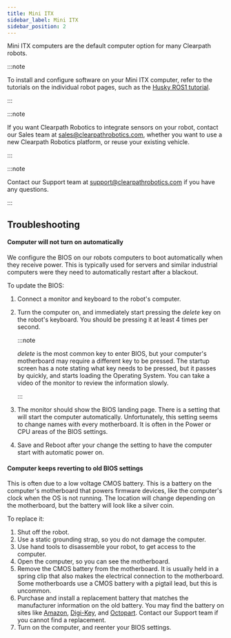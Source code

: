 ```yaml
---
title: Mini ITX
sidebar_label: Mini ITX
sidebar_position: 2
---
```


Mini ITX computers are the default computer option for many Clearpath robots.

:::note

To install and configure software on your Mini ITX computer, refer to the tutorials
on the individual robot pages, such as the
[Husky ROS1 tutorial](../../outdoor_robots/husky/tutorials_husky#installing-and-configuring-robot-software).

:::

:::note

If you want Clearpath Robotics to integrate sensors on your robot, contact our Sales team
at sales@clearpathrobotics.com, whether you want to use a new Clearpath Robotics platform,
or reuse your existing vehicle.

:::

:::note

Contact our Support team at support@clearpathrobotics.com if you have any questions.

:::

## Troubleshooting

#### Computer will not turn on automatically

We configure the BIOS on our robots computers to boot automatically when they receive power.
This is typically used for servers and similar industrial computers were they need to automatically restart after a blackout.

To update the BIOS:

1.  Connect a monitor and keyboard to the robot's computer.
2.  Turn the computer on, and immediately start pressing the _delete_ key on the robot's keyboard.
    You should be pressing it at least 4 times per second.

    :::note

    _delete_ is the most common key to enter BIOS, but your computer's motherboard may require a different key to be pressed.
    The startup screen has a note stating what key needs to be pressed, but it passes by quickly, and starts loading the Operating System.
    You can take a video of the monitor to review the information slowly.

    :::

3.  The monitor should show the BIOS landing page.
    There is a setting that will start the computer automatically.
    Unfortunately, this setting seems to change names with every motherboard.
    It is often in the Power or CPU areas of the BIOS settings.
4.  Save and Reboot after your change the setting to have the computer start with automatic power on.

#### Computer keeps reverting to old BIOS settings

This is often due to a low voltage CMOS battery.
This is a battery on the computer's motherboard that powers firmware devices, like the computer's clock when the OS is not running.
The location will change depending on the motherboard, but the battery will look like a silver coin.

To replace it:

1. Shut off the robot.
2. Use a static grounding strap, so you do not damage the computer.
3. Use hand tools to disassemble your robot, to get access to the computer.
4. Open the computer, so you can see the motherboard.
5. Remove the CMOS battery from the motherboard.
   It is usually held in a spring clip that also makes the electrical connection to the motherboard.
   Some motherboards use a CMOS battery with a pigtail lead, but this is uncommon.
6. Purchase and install a replacement battery that matches the manufacturer information on the old battery.
   You may find the battery on sites like [Amazon](https://www.amazon.com/), [Digi-Key](https://www.digikey.com/), and [Octopart](https://octopart.com/).
   Contact our Support team if you cannot find a replacement.
7. Turn on the computer, and reenter your BIOS settings.

<!-- Future work

1.  describe computer components
2.  explain how computers are powered in robots
3.  upgrading computer hardware

-->
